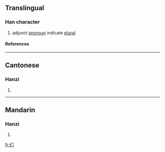 {{see|們}}

==Translingual==
{{stroke order|type=animate}}
===Han character===
{{Han char|rn=9|rad=人|as=03|sn=5|four=|canj=人中尸 (OLS)}}
# adjunct [[pronoun]] indicate [[plural]]
====References====
{{Han ref|kx=0094.051|hdz=10115.040|uh=4EEC|ud=20204}}
----

==Cantonese==
===Hanzi===
{{yue-hanzi|jyut=|y=mun4}}
# {{defn|Cantonese}}
----
==Mandarin==
===Hanzi===
{{cmn-hanzi|tra=們|pin=[[men]] ([[men5]])|wg=men<sup>5</sup>}}
# {{defn|Mandarin}}




[[fr:们]]